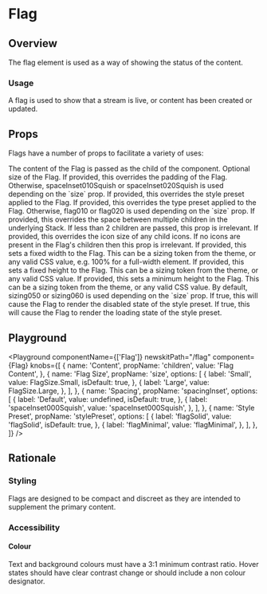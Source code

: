 

# Flag

## Overview

The flag element is used as a way of showing the status of the content.

### Usage

A flag is used to show that a stream is live, or content has been created or updated.

## Props

Flags have a number of props to facilitate a variety of uses:

<LegacyBlock marginTop="sizing040">
  <Prop name="children" type="string" required>
    The content of the Flag is passed as the child of the component.
  </Prop>
  <Prop name="size" type="FlagSize" enum={FlagSize} default="Small">
    Optional size of the Flag.
  </Prop>
  <Prop name="padding" type="PaddingPresetKeys">
    If provided, this overrides the padding of the Flag. Otherwise,
    spaceInset010Squish or spaceInset020Squish is used depending on the `size`
    prop.
  </Prop>
  <Prop name="stylePreset" type="string" default="flagDefault">
    If provided, this overrides the style preset applied to the Flag.
  </Prop>
  <Prop name="typePreset" type="string">
    If provided, this overrides the type preset applied to the Flag. Otherwise,
    flag010 or flag020 is used depending on the `size` prop.
  </Prop>
  <Prop name="space" type="SizingKeys">
    If provided, this overrides the space between multiple children in the
    underlying Stack. If less than 2 children are passed, this prop is
    irrelevant.
  </Prop>
  <Prop name="iconSize" type="IconSizeKeys" default="iconSize010">
    If provided, this overrides the icon size of any child icons. If no icons
    are present in the Flag's children then this prop is irrelevant.
  </Prop>
  <Prop name="width" type="SizingKeys | string">
    If provided, this sets a fixed width to the Flag. This can be a sizing token
    from the theme, or any valid CSS value, e.g. 100% for a full-width element.
  </Prop>
  <Prop name="height" type="SizingKeys | string">
    If provided, this sets a fixed height to the Flag. This can be a sizing
    token from the theme, or any valid CSS value.
  </Prop>
  <Prop name="minHeight" type="SizingKeys | string">
    If provided, this sets a minimum height to the Flag. This can be a sizing
    token from the theme, or any valid CSS value. By default, sizing050 or
    sizing060 is used depending on the `size` prop.
  </Prop>
  <Prop name="disabled" type="boolean" default="false">
    If true, this will cause the Flag to render the disabled state of the style
    preset.
  </Prop>
  <Prop name="isLoading" type="boolean" default="false">
    If true, this will cause the Flag to render the loading state of the style
    preset.
  </Prop>
</LegacyBlock>

## Playground

<Playground
  componentName={['Flag']}
  newskitPath="/flag"
  component={Flag}
  knobs={[
    {
      name: 'Content',
      propName: 'children',
      value: 'Flag Content',
    },
    {
      name: 'Flag Size',
      propName: 'size',
      options: [
        {
          label: 'Small',
          value: FlagSize.Small,
          isDefault: true,
        },
        {
          label: 'Large',
          value: FlagSize.Large,
        },
      ],
    },
    {
      name: 'Spacing',
      propName: 'spacingInset',
      options: [
        {
          label: 'Default',
          value: undefined,
          isDefault: true,
        },
        {
          label: 'spaceInset000Squish',
          value: 'spaceInset000Squish',
        },
      ],
    },
    {
      name: 'Style Preset',
      propName: 'stylePreset',
      options: [
        {
          label: 'flagSolid',
          value: 'flagSolid',
          isDefault: true,
        },
        {
          label: 'flagMinimal',
          value: 'flagMinimal',
        },
      ],
    },
  ]}
/>

## Rationale

### Styling

Flags are designed to be compact and discreet as they are intended to supplement the primary content.

### Accessibility

#### Colour

Text and background colours must have a 3:1 minimum contrast ratio.
Hover states should have clear contrast change or should include a non colour designator.
